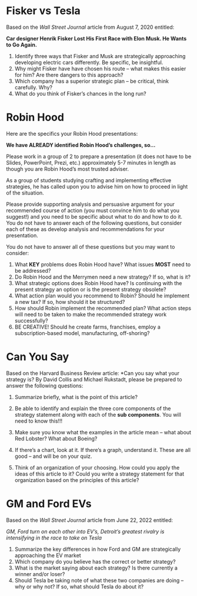 # Fisker vs Tesla

Based on the *Wall Street Journal* article from August 7, 2020 entitled:

**Car designer Henrik Fisker Lost His First Race with Elon Musk.  He Wants to Go Again.**

1. Identify three ways that Fisker and Musk are strategically approaching developing electric cars differently.   Be specific, be insightful.
2. Why might Fisker have have chosen his route – what makes this easier for him?  Are there dangers to this approach? 
3. Which company has a superior strategic plan – be critical, think carefully. Why? 
4. What do you think of Fisker's chances in the long run?


# Robin Hood

Here are the specifics your Robin Hood presentations:

**We have ALREADY identified Robin Hood's challenges, so...**

Please work in a group of 2 to prepare a presentation (it does not have to be Slides, PowerPoint, Prezi, etc.) approximately 5-7 minutes in length as though you are Robin Hood’s most trusted adviser.

As a group of students studying crafting and implementing effective strategies, he has called upon you to advise him on how to proceed in light of the situation. 
 
Please provide supporting analysis and persuasive argument for your recommended course of action (you must convince him to do what you suggest!) and you need to be specific about what to do and how to do it. You do not have to answer each of the following questions, but consider each of these as develop analysis and recommendations for your presentation.

You do not have to answer all of these questions but you may want to consider:

1. What **KEY** problems does Robin Hood have? What issues **MOST** need to be addressed?
2. Do Robin Hood and the Merrymen need a new strategy?  If so, what is it?
3. What strategic options does Robin Hood have? Is continuing with the  present strategy an option or is the present strategy obsolete?
6. What action plan would you recommend to Robin?  Should he implement a new tax?  If so, how should it be structured?
7. How should Robin implement the recommended plan? What action steps  will need to be taken to make the recommended strategy work successfully?
8. BE CREATIVE!  Should he create farms, franchises, employ a subscription-based model, manufacturing, off-shoring?

# Can You Say

Based on the Harvard Business Review article: *Can you say what your strategy is? By David Collis and Michael Rukstadt, please be prepared to answer the following questions:

1. Summarize briefly, what is the point of this article?  
2. Be able to identify and explain the three core components of the strategy statement along with each of the **sub components**. You will need to know this!!!
3. Make sure you know what the examples in the article mean – what about Red Lobster? What about Boeing?

4. If there's a chart, look at it. If there's a graph, understand it. These are all good – and will be on your quiz. 

5. Think of an organization of your choosing.  How could you apply the ideas of this article to it? Could you write a strategy statement for that organization based on the principles of this article? 

# GM and Ford EVs

Based on the *Wall Street Journal* article from June 22, 2022 entitled:

*GM, Ford turn on each other into EV's,  Detroit's greatest rivalry is intensifying in the race to take on Tesla*

1. Summarize the key differences in how Ford and GM are strategically approaching the EV market
2.  Which company do you believe has the correct or better strategy? 
3. What is the market saying about each strategy? Is there currently a winner and/or loser?
4. Should Tesla be taking note of what these two companies are doing – why or why not? If so, what should Tesla do about it? 